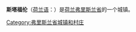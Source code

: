 {{Infobox Settlement
| name = 斯塔福伦<br/>Stavoren
| image_skyline = Stadhuis Stavoren 01.JPG
| imagesize = 250px
| image_caption = 
| image_flag = 
| image_shield = 
| pushpin_map = Netherlands
| pushpin_label_position = bottom
| subdivision_type = 国家
| subdivision_name = {{NET}}
| subdivision_type1 = [[荷兰行政区划|省]]
| subdivision_name1 = [[弗里斯兰省|弗里斯兰省]]
| elevation_m = 
| elevation_ft = 
| area_total_km2 = 
| population_as_of = 
| population_total = 
| population_density_km2 = 
| timezone = [[CET|CET]]
| utc_offset = +1
| timezone_DST = [[CEST|CEST]]
| utc_offset_DST = +2
| latd = 52
| latm = 53
| lats = 
| latNS = N
| longd = 5
| longm = 22
| longs = 
| longEW = E
| website =  
}}
'''斯塔福伦'''（[[荷兰语|荷兰语]]：'''{{lang|nl|Stavoren}}'''）是[[荷兰|荷兰]][[弗里斯兰省|弗里斯兰省]]的一个城镇。
{{Netherlands-geo-stub}}
{{Authority control}}

[[Category:弗里斯兰省城镇和村庄|Category:弗里斯兰省城镇和村庄]]